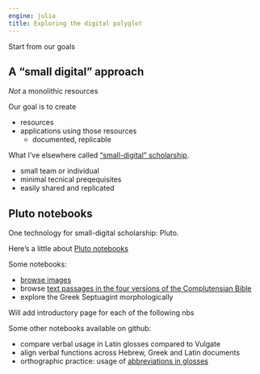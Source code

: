 ```yaml
---
engine: julia
title: Exploring the digital polyglot
---
```


Start from our goals

## A "small digital" approach

*Not* a monolithic resources

Our goal is to create  

- resources
- applications using those resources
   - documented, replicable

What I've elsewhere called ["small-digital" scholarship](https://neelsmith.quarto.pub/posts/2024-10-28-small-digital/index.html).

- small team or individual
- minimal tecnical preqequisites
- easily shared and replicated


## Pluto notebooks

One technology for small-digital scholarship: Pluto.

Here's a little about [Pluto notebooks](./pluto/)


Some notebooks:

- [browse images](./imagebrowsing/)
- browse [text passages in the four versions of the Complutensian Bible](./alignedpassages/)
- explore the Greek Septuagint morphologically

:::{.callout-warning title="Work in progress"}
Will add introductory page for each of the following nbs
:::

Some other notebooks available on github:



- compare verbal usage in Latin glosses compared to Vulgate
- align verbal functions across Hebrew, Greek and Latin documents
- orthographic practice: usage of [abbreviations in glosses](./abbreviations/)